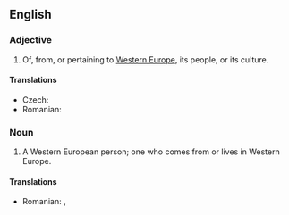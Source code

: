 ==English==

===Adjective===
{{en-adj|pos=[[Western]] [[European]]|-}}

# Of, from, or pertaining to [[Western Europe]], its people, or its culture.

====Translations====
{{trans-top|Western European}}
* Czech: {{t|cs|západoevropský}}
* Romanian: {{t|ro|vest-european}}
{{trans-mid}}
{{trans-bottom}}

===Noun===
{{en-noun|sg=[[Western]] [[European]]}}

# A Western European person; one who comes from or lives in Western Europe.

====Translations====
{{trans-top|Western European person}}
* Romanian: {{t|ro|vest-european|m}}, {{t|ro|vest-europeană|f}}
{{trans-mid}}
{{trans-bottom}}